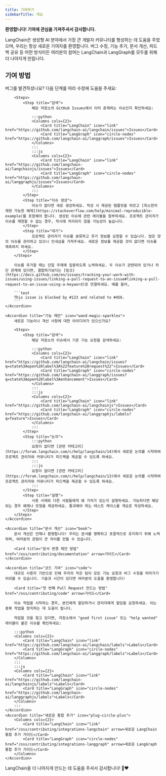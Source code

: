 ```yaml
---
title: 기여하기
sidebarTitle: 개요
---
```




**환영합니다! 기여에 관심을 가져주셔서 감사합니다.**

LangChain은 생성형 AI 분야에서 가장 큰 개발자 커뮤니티를 형성하는 데 도움을 주었으며, 우리는 항상 새로운 기여자를 환영합니다. 버그 수정, 기능 추가, 문서 개선, 피드백 공유 등 어떤 방식이든 여러분의 참여는 LangChain과 LangGraph를 모두를 위해 더 나아지게 만듭니다.

## 기여 방법

<AccordionGroup>
    <Accordion title="버그 신고" icon="bug">
        버그를 발견하셨나요? 다음 단계를 따라 수정에 도움을 주세요:

        <Steps>
            <Step title="검색">
                해당 저장소의 GitHub Issues에서 이미 존재하는 이슈인지 확인하세요:

                :::python
                <Columns cols={2}>
                    <Card title="LangChain" icon="link" href="https://github.com/langchain-ai/langchain/issues">Issues</Card>
                    <Card title="LangGraph" icon="circle-nodes" href="https://github.com/langchain-ai/langgraph/issues">Issues</Card>
                </Columns>
                :::
                :::js
                <Columns cols={2}>
                    <Card title="LangChain" icon="link" href="https://github.com/langchain-ai/langchainjs/issues">Issues</Card>
                    <Card title="LangGraph" icon="circle-nodes" href="https://github.com/langchain-ai/langgraphjs/issues">Issues</Card>
                </Columns>
                :::
            </Step>
            <Step title="이슈 생성">
                이슈가 없다면 새로 생성하세요. 작성 시 제공된 템플릿을 따르고 [최소한의 재현 가능한 예제](https://stackoverflow.com/help/minimal-reproducible-example)를 포함해야 합니다. 생성된 이슈에 관련 레이블을 첨부하세요. 프로젝트 관리자가 이슈를 재현할 수 없는 경우, 적시에 처리되지 않을 가능성이 높습니다.
            </Step>
            <Step title="대기">
                프로젝트 관리자가 이슈를 분류하고 추가 정보를 요청할 수 있습니다. 많은 양의 이슈를 관리하고 있으니 인내심을 가져주세요. 새로운 정보를 제공할 것이 없다면 이슈를 재촉하지 마세요.
            </Step>
        </Steps>

        이슈를 추가할 때는 단일 주제에 집중하도록 노력하세요. 두 이슈가 관련되어 있거나 차단 관계에 있다면, 결합하기보다는 [링크](https://docs.github.com/en/issues/tracking-your-work-with-issues/using-issues/linking-a-pull-request-to-an-issue#linking-a-pull-request-to-an-issue-using-a-keyword)로 연결하세요. 예를 들어,

        ```text
        This issue is blocked by #123 and related to #456.
        ```
    </Accordion>

    <Accordion title="기능 제안" icon="wand-magic-sparkles">
        새로운 기능이나 개선 사항에 대한 아이디어가 있으신가요?

        <Steps>
            <Step title="검색">
                해당 저장소의 이슈에서 기존 기능 요청을 검색하세요:

                :::python
                <Columns cols={2}>
                    <Card title="LangChain" icon="link" href="https://github.com/langchain-ai/langchain/issues?q=state%3Aopen%20label%3A%22feature%20request%22">Issues</Card>
                    <Card title="LangGraph" icon="circle-nodes" href="https://github.com/langchain-ai/langgraph/issues?q=state%3Aopen%20label%3Aenhancement">Issues</Card>
                </Columns>
                :::
                :::js
                <Columns cols={2}>
                    <Card title="LangChain" icon="link" href="https://github.com/langchain-ai/langchainjs">Issues</Card>
                    <Card title="LangGraph" icon="circle-nodes" href="https://github.com/langchain-ai/langgraphjs/labels?q=feature">Issues</Card>
                </Columns>
                :::
            </Step>
            <Step title="논의">
                :::python
                요청이 없다면 [관련 카테고리](https://forum.langchain.com/c/help/langchain/14)에서 새로운 논의를 시작하여 프로젝트 관리자와 커뮤니티가 피드백을 제공할 수 있도록 하세요.
                :::
                :::js
                요청이 없다면 [관련 카테고리](https://forum.langchain.com/c/help/langchain/13)에서 새로운 논의를 시작하여 프로젝트 관리자와 커뮤니티가 피드백을 제공할 수 있도록 하세요.
                :::
            </Step>
            <Step title="설명">
                사용 사례와 다른 사람들에게 왜 가치가 있는지 설명하세요. 가능하다면 해당되는 경우 예제나 모형을 제공하세요. 통과해야 하는 테스트 케이스를 개요로 작성하세요.
            </Step>
        </Steps>
    </Accordion>

    <Accordion title="문서 개선" icon="book">
        문서 개선은 언제나 환영합니다! 우리는 문서를 명확하고 포괄적으로 유지하기 위해 노력하며, 여러분의 관점이 큰 차이를 만들 수 있습니다.

        <Card title="문서 변경 제안 방법" href="/oss/contributing/documentation" arrow>가이드</Card>
    </Accordion>

    <Accordion title="코드 기여" icon="code">
        대규모 사용자 기반으로 인해 우리의 작은 팀이 모든 기능 요청과 버그 수정을 따라가기 어려울 수 있습니다. 기술과 시간이 있다면 여러분의 도움을 환영합니다!

        <Card title="첫 번째 Pull Request 만드는 방법" href="/oss/contributing/code" arrow>가이드</Card>

        이슈 작업을 시작하는 경우, 본인에게 할당하거나 관리자에게 할당을 요청하세요. 이는 중복 작업을 방지하는 데 도움이 됩니다.

        작업할 것을 찾고 있다면, 저장소에서 "good first issue" 또는 "help wanted" 레이블이 붙은 이슈를 확인하세요:

        :::python
        <Columns cols={2}>
            <Card title="LangChain" icon="link" href="https://github.com/langchain-ai/langchain/labels">Labels</Card>
            <Card title="LangGraph" icon="circle-nodes" href="https://github.com/langchain-ai/langgraph/labels">Labels</Card>
        </Columns>
        :::
        :::js
        <Columns cols={2}>
            <Card title="LangChain" icon="link" href="https://github.com/langchain-ai/langchainjs/labels">Labels</Card>
            <Card title="LangGraph" icon="circle-nodes" href="https://github.com/langchain-ai/langgraphjs/labels">Labels</Card>
        </Columns>
        :::
    </Accordion>
    <Accordion title="새로운 통합 추가" icon="plug-circle-plus">
        <Columns cols={2}>
            <Card title="LangChain" icon="link" href="/oss/contributing/integrations-langchain" arrow>새로운 LangChain 통합 추가 가이드</Card>
            <Card title="LangGraph" icon="circle-nodes" href="/oss/contributing/integrations-langgraph" arrow>새로운 LangGraph 통합 추가 가이드</Card>
        </Columns>
    </Accordion>
</AccordionGroup>

LangChain을 더 나아지게 만드는 데 도움을 주셔서 감사합니다! 🦜❤️